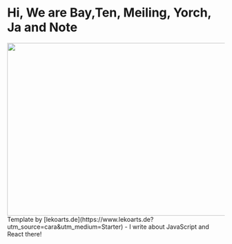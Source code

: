 # Hi, We are Bay,Ten, Meiling, Yorch, Ja and  Note


<img width="600" height="400" src="https://www.eng.psu.ac.th/coe/images/site/bg-newsite.png"/>
Template by [lekoarts.de](https://www.lekoarts.de?utm_source=cara&utm_medium=Starter) - I write about JavaScript and React there!
